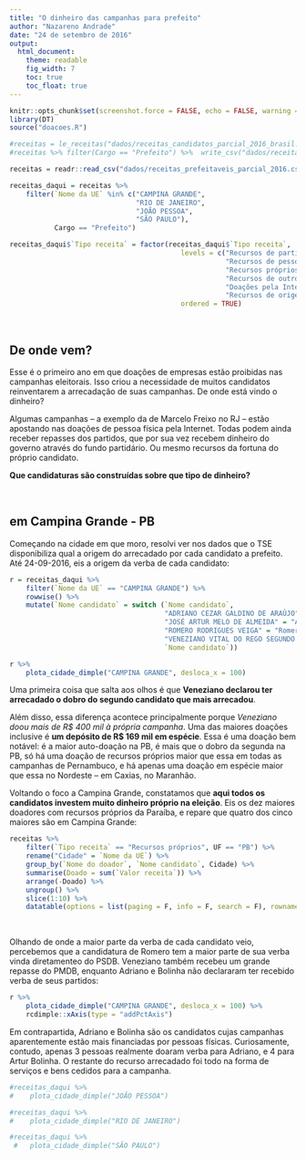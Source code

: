 ```yaml
---
title: "O dinheiro das campanhas para prefeito"
author: "Nazareno Andrade"
date: "24 de setembro de 2016"
output: 
  html_document:
    theme: readable
    fig_width: 7
    toc: true
    toc_float: true
---
```


```r
knitr::opts_chunk$set(screenshot.force = FALSE, echo = FALSE, warning = FALSE) 
library(DT)
source("doacoes.R")

#receitas = le_receitas("dados/receitas_candidatos_parcial_2016_brasil.txt")
#receitas %>% filter(Cargo == "Prefeito") %>%  write_csv("dados/receitas_prefeitaveis_parcial_2016.csv")

receitas = readr::read_csv("dados/receitas_prefeitaveis_parcial_2016.csv")

receitas_daqui = receitas %>% 
    filter(`Nome da UE` %in% c("CAMPINA GRANDE", 
                               "RIO DE JANEIRO", 
                               "JOÃO PESSOA", 
                               "SÃO PAULO"), 
           Cargo == "Prefeito") 

receitas_daqui$`Tipo receita` = factor(receitas_daqui$`Tipo receita`, 
                                          levels = c("Recursos de partido político", 
                                                     "Recursos de pessoas físicas", 
                                                     "Recursos próprios", 
                                                     "Recursos de outros candidatos", 
                                                     "Doações pela Internet", 
                                                     "Recursos de origens não identificadas"), 
                                          ordered = TRUE)

```

<br> 

## De onde vem?

Esse é o primeiro ano em que doações de empresas estão proibidas nas campanhas eleitorais. Isso criou a necessidade de muitos candidatos reinventarem a arrecadação de suas campanhas. De onde está vindo o dinheiro? 

Algumas campanhas -- a exemplo da de Marcelo Freixo no RJ -- estão apostando nas doações de pessoa física pela Internet. Todas podem ainda receber repasses dos partidos, que por sua vez recebem dinheiro do governo através do fundo partidário. Ou mesmo recursos da fortuna do próprio candidato. 

**Que candidaturas são construídas sobre que tipo de dinheiro?**

<br>

## em Campina Grande - PB 

Começando na cidade em que moro, resolvi ver nos dados que o TSE disponibiliza qual a origem do arrecadado por cada candidato a prefeito. Até 24-09-2016, eis a origem da verba de cada candidato: 

```r
r = receitas_daqui %>% 
    filter(`Nome da UE` == "CAMPINA GRANDE") %>% 
    rowwise() %>% 
    mutate(`Nome candidato` = switch (`Nome candidato`,
                                      "ADRIANO CEZAR GALDINO DE ARAÚJO" = "Adriano Galdino", 
                                      "JOSÉ ARTUR MELO DE ALMEIDA" = "Artur Bolinha", 
                                      "ROMERO RODRIGUES VEIGA" = "Romero", 
                                      "VENEZIANO VITAL DO REGO SEGUNDO NETO" = "Veneziano", 
                                      `Nome candidato`))

r %>% 
    plota_cidade_dimple("CAMPINA GRANDE", desloca_x = 100) 

```

Uma primeira coisa que salta aos olhos é que **Veneziano declarou ter arrecadado o dobro do segundo candidato que mais arrecadou**. 

Além disso, essa diferença acontece principalmente porque *Veneziano doou mais de R$ 400 mil à própria campanha*. Uma das maiores doações inclusive é **um depósito de R$ 169 mil em espécie**. Essa é uma doação bem notável: é a maior auto-doação na PB, é mais que o dobro da segunda na PB, só há uma doação de recursos próprios maior que essa em todas as campanhas de Pernambuco, e há apenas uma doação em espécie maior que essa no Nordeste -- em Caxias, no Maranhão.

Voltando o foco a Campina Grande, constatamos que **aqui todos os candidatos investem muito dinheiro próprio na eleição**.  Eis os dez maiores doadores com recursos próprios da Paraíba, e repare que quatro dos cinco maiores são em Campina Grande: 

```r
receitas %>% 
    filter(`Tipo receita` == "Recursos próprios", UF == "PB") %>% 
    rename("Cidade" = `Nome da UE`) %>% 
    group_by(`Nome do doador`, `Nome candidato`, Cidade) %>% 
    summarise(Doado = sum(`Valor receita`)) %>% 
    arrange(-Doado) %>% 
    ungroup() %>% 
    slice(1:10) %>%
    datatable(options = list(paging = F, info = F, search = F), rownames = FALSE)
```

<br> 

Olhando de onde a maior parte da verba de cada candidato veio, percebemos que a candidatura de Romero tem a maior parte de sua verba vinda diretamenteo do PSDB. Veneziano também recebeu um grande repasse do PMDB, enquanto Adriano e Bolinha não declararam ter recebido verba de seus partidos: 

```r
r %>% 
    plota_cidade_dimple("CAMPINA GRANDE", desloca_x = 100) %>% 
    rcdimple::xAxis(type = "addPctAxis")
```

Em contrapartida, Adriano e Bolinha são os candidatos cujas campanhas aparentemente estão mais financiadas por pessoas físicas. Curiosamente, contudo, apenas 3 pessoas realmente doaram verba para Adriano, e 4 para Artur Bolinha. O restante do recurso arrecadado foi todo na forma de serviços e bens cedidos para a campanha.

<!-- ## João Pessoa -->
```r
#receitas_daqui %>% 
#    plota_cidade_dimple("JOÃO PESSOA")
```

<!-- ## Rio de Janeiro -->

```r
#receitas_daqui %>% 
#    plota_cidade_dimple("RIO DE JANEIRO")
```

<!-- ## São Paulo -->

```r
#receitas_daqui %>% 
 #   plota_cidade_dimple("SÃO PAULO")
```



